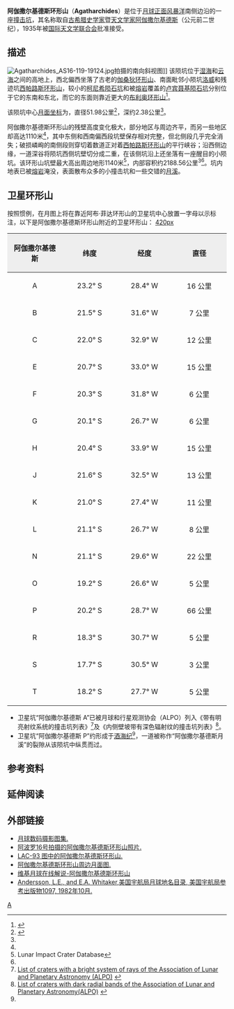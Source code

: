 {{lunar crater data
| image=Agatharchides LO-IV-132H LTVT.JPG
| caption=[[美国|美国]][[月球轨道器4号|月球轨道器4号]]拍摄的阿伽撒尔基德斯环形山.
| latitude=19.85
| N_or_S=S
| longitude=31.11
| E_or_W=W
| diameter=51.98公里
| depth=2.38公里
| colong=31
| eponym=[[阿伽撒尔基德斯|阿伽撒尔基德斯]]
}}
'''阿伽撒尔基德斯环形山'''（'''Agatharchides'''）是位于[[月球正面|月球正面]][[风暴洋|风暴洋]]南侧边沿的一座[[撞击坑|撞击坑]]，其名称取自[[古希腊|古希腊]][[历史学|史学家]]暨[[天文学家|天文学家]][[阿伽撒尔基德斯|阿伽撒尔基德斯]]（公元前二世纪），1935年被[[国际天文学联合会|国际天文学联合会]]批准接受。

== 描述 ==
[[File:Agatharchides_AS16-119-19124.jpg|thumb]]拍摄的南向斜视图]] 
该陨坑位于[[湿海|湿海]]和[[云海|云海]]之间的高地上，西北偏西坐落了古老的[[伽桑狄环形山|伽桑狄环形山]]、南面毗邻小陨坑[[洛威陨石坑|洛威]]和残迹坑[[西帕路斯环形山|西帕路斯环形山]]，较小的[[柯尼希陨石坑|柯尼希陨石坑]]和被[[熔岩|熔岩]]覆盖的[[卢宾聂基陨石坑|卢宾聂基陨石坑]]分别位于它的东南和东北，而它的东面则靠近更大的[[布利奥环形山|布利奥环形山]]<ref>{{Cite web |url=http://planetarynames.wr.usgs.gov/images/Lunar/lac_93_wac.pdf |title=Crater Agatharchides on the map LAC-93 |accessdate=2017-06-03 |archive-date=2018-08-05 |archive-url=https://web.archive.org/web/20180805233852/https://planetarynames.wr.usgs.gov/images/Lunar/lac_93_wac.pdf |dead-url=no }}</ref>。

该陨坑中心[[月面坐标|月面坐标]]为{{Coord|19.85|S|31.11|W|globe:Moon|nogoogle=1|noosm=1}}，直径51.98公里<ref name="IAU">{{Cite web |url=http://planetarynames.wr.usgs.gov/Feature/82 |title=Directory of the International Astronomical Union |accessdate=2017-06-03 |archive-date=2017-02-17 |archive-url=https://web.archive.org/web/20170217205913/https://planetarynames.wr.usgs.gov/Feature/82 |dead-url=no }}</ref>，深约2.38公里<ref name="LICD"/>。

阿伽撒尔基德斯环形山的残壁高度变化极大，部分地区与周边齐平，而另一些地区却高达1110米<ref name="LICD"/>，其中东侧和西南偏西段坑壁保存相对完整，但北侧段几乎完全消失；破损嶙峋的南侧段则穿切着数道正对着[[西帕路斯环形山|西帕路斯环形山]]的平行峡谷；沿西侧边缘，一道深谷将陨坑西侧坑壁切分成二重，在该侧坑沿上还坐落有一座醒目的小陨坑。该环形山坑壁最大高出周边地形1140米<ref name=LICD>Lunar Impact Crater Database</ref>，内部容积约2188.56公里<sup>3</sup><ref name="LICD"/>。坑内地表已被[[熔岩|熔岩]]淹没，表面散布众多的小撞击坑和一些交错的[[月溪|月溪]]。{{clear}}

== 卫星环形山 ==
按照惯例，在月图上将在靠近阿布·菲达环形山的卫星坑中心放置一字母以示标注，以下是阿伽撒尔基德斯环形山附近的卫星环形山：
[[image:Agatharchides_sattelite_craters_map.jpg|420px]]

{| class="wikitable"
!width="25%" style="background:#eeeeee;" |阿伽撒尔基德斯 
!width="25%" style="background:#eeeeee;" |纬度
!width="25%" style="background:#eeeeee;" |经度
!width="25%" style="background:#eeeeee;" |直径
|-
|align="center"|A
|align="center"|23.2° S
|align="center"|28.4° W
|align="center"|16 公里
|-
|align="center"|B
|align="center"|21.5° S
|align="center"|31.6° W
|align="center"|7 公里
|-
|align="center"|C
|align="center"|22.0° S
|align="center"|32.9° W
|align="center"|12 公里
|-
|align="center"|E
|align="center"|20.7° S
|align="center"|33.0° W
|align="center"|15 公里
|-
|align="center"|F
|align="center"|20.3° S
|align="center"|31.8° W
|align="center"|6 公里
|-
|align="center"|G
|align="center"|20.1° S
|align="center"|26.7° W
|align="center"|6 公里
|-
|align="center"|H
|align="center"|20.4° S
|align="center"|33.9° W
|align="center"|15 公里
|-
|align="center"|J
|align="center"|21.6° S
|align="center"|32.5° W
|align="center"|13 公里
|-
|align="center"|K
|align="center"|21.0° S
|align="center"|27.4° W
|align="center"|11 公里
|-
|align="center"|L
|align="center"|21.1° S
|align="center"|26.7° W
|align="center"|8 公里
|-
|align="center"|N
|align="center"|21.1° S
|align="center"|29.6° W
|align="center"|22 公里
|-
|align="center"|O
|align="center"|19.2° S
|align="center"|26.6° W
|align="center"|5 公里
|-
|align="center"|P
|align="center"|20.2° S
|align="center"|28.7° W
|align="center"|66 公里
|-
|align="center"|R
|align="center"|18.3° S
|align="center"|30.7° W
|align="center"|5 公里
|-
|align="center"|S
|align="center"|17.7° S
|align="center"|30.5° W
|align="center"|3 公里
|-
|align="center"|T
|align="center"|18.2° S
|align="center"|27.7° W
|align="center"|5 公里
|}{{clear}}
* 卫星坑“阿伽撒尔基德斯 A”已被月球和行星观测协会（ALPO）列入《带有明亮射纹系统的撞击坑列表》<ref>[http://www.zone-vx.com/alpo-rays-table.pdf List of craters with a bright system of rays of the Association of Lunar and Planetary Astronomy (ALPO)] {{webarchive|url=https://web.archive.org/web/20160304213831/http://www.zone-vx.com/alpo-rays-table.pdf |date=2016-03-04 }}</ref>及《内侧壁坡带有深色辐射纹的撞击坑列表》<ref>[http://www.zone-vx.com/alpo-bcp-longlist.pdf List of craters with dark radial bands of the Association of Lunar and Planetary Astronomy(ALPO)] {{webarchive|url=https://web.archive.org/web/20131203025135/http://www.zone-vx.com/alpo-bcp-longlist.pdf |date=2013-12-03 }}</ref>。
* 卫星坑“阿伽撒尔基德斯 P”约形成于[[酒海纪|酒海纪]]<ref name="LICD"/>，一道被称作“阿伽撒尔基德斯月溪”的裂隙从该陨坑中纵贯而过。

== 参考资料 ==
{{Reflist}}

== 延伸阅读 ==
{{Lunar crater references}}

== 外部链接 ==
* [http://www.lpi.usra.edu/resources/lunar_orbiter/bin/srch_nam.shtml?Agatharchides%7C0 月球数码摄影图集.] {{Wayback|url=http://www.lpi.usra.edu/resources/lunar_orbiter/bin/srch_nam.shtml?Agatharchides%7C0 |date=20180530225046 }}
* [http://www.lpi.usra.edu/resources/apollo/search/feature/?feature=Agatharchides 阿波罗16号拍摄的阿伽撒尔基德斯环形山照片.] {{Wayback|url=http://www.lpi.usra.edu/resources/apollo/search/feature/?feature=Agatharchides |date=20180530225047 }}
* [http://www.lpi.usra.edu/resources/mapcatalog/LAC/lac93/ LAC-93 图中的阿伽撒尔基德斯环形山.] {{Wayback|url=http://www.lpi.usra.edu/resources/mapcatalog/LAC/lac93/ |date=20160905061431 }}
* [http://www.lpi.usra.edu/resources/mapcatalog/usgs/I495/ 阿伽撒尔基德斯环形山周边月面图.] {{Wayback|url=http://www.lpi.usra.edu/resources/mapcatalog/usgs/I495/ |date=20160905061416 }}
* [http://the-moon.wikispaces.com/Agatharchides 维基月球在线解说-阿伽撒尔基德斯环形山] {{Wayback|url=http://the-moon.wikispaces.com/Agatharchides |date=20180530150416 }}
* [http://planet4589.org/astro/lunar/RP-1097.pdf Andersson, L.E., and E.A. Whitaker,美国宇航局月球地名目录, 美国宇航局参考出版物1097, 1982年10月.] {{Wayback|url=http://planet4589.org/astro/lunar/RP-1097.pdf |date=20141006125838 }}

{{月球环形山 (A-B)}}

[[Category:月球环形山|A]]